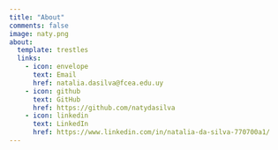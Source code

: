 ```yaml
---
title: "About"
comments: false
image: naty.png
about:
  template: trestles
  links:
    - icon: envelope
      text: Email
      href: natalia.dasilva@fcea.edu.uy
    - icon: github
      text: GitHub
      href: https://github.com/natydasilva
    - icon: linkedin
      text: LinkedIn
      href: https://www.linkedin.com/in/natalia-da-silva-770700a1/
---
```


<!-- <center> -->

<!-- ::: {.btn-group role="group" aria-label="About"} -->
<!-- <a href="about.html"> <button type="button" class="btn btn-primary me-md-2 btn-sm">English</button></a> <a href="about-es.html"><button type="button" class="btn btn-primary me-md-2 btn-sm">Español</button></a> -->
<!-- ::: -->

<!-- </center> -->

<!-- ::: {#hero-heading} -->

<!-- ::: -->
